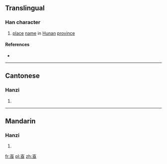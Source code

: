 ==Translingual==

===Han character===
{{Han char|rn=46|rad=山|as=07|sn=10|four=2273<sub>2</sub>|canj=山戈日女 (UIAV)|ids=⿱[[山]][[良]]}}

# [[place]] [[name]] in [[Hunan]] [[province]]

====References====
* {{Han ref|kx=0312.240|dkj=08105|hdz=10776.080|uh=5D00|ud=23808|bh=D171|bd=53617}}

----

==Cantonese==

===Hanzi===
{{yue-hanzi|jyut=|y=long4}}

# {{defn|lang=yue|sort=山07}}

----

==Mandarin==

===Hanzi===
{{cmn-hanzi|pin=[[làng]] ([[lang4]])|wg=lang<sup>4</sup>}}

# {{defn|lang=cmn|sort=山07}}

[[fr:崀]]
[[pl:崀]]
[[zh:崀]]